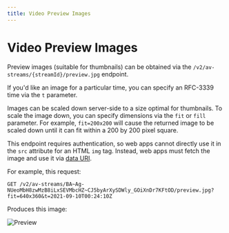 ```yaml
---
title: Video Preview Images
---
```

# Video Preview Images

Preview images (suitable for thumbnails) can be obtained via the `/v2/av-streams/{streamId}/preview.jpg` endpoint.

If you'd like an image for a particular time, you can specify an RFC-3339 time via the `t` parameter.

Images can be scaled down server-side to a size optimal for thumbnails. To scale the image down, you can specify dimensions via the `fit` or `fill` parameter. For example, `fit=200x200` will cause the returned image to be scaled down until it can fit within a 200 by 200 pixel square.

This endpoint requires authentication, so web apps cannot directly use it in the `src` attribute for an HTML `img` tag. Instead, web apps must fetch the image and use it via [data URI](https://developer.mozilla.org/en-US/docs/Web/HTTP/Basics_of_HTTP/Data_URIs).

For example, this request:

```
GET /v2/av-streams/BA~Ag-NUeoMbH8zwMzB8iLxSEVMbcHZ~CJ5byArXySDWly_GOiXnDr7KFtOD/preview.jpg?fit=640x360&t=2021-09-10T00:24:10Z
```

Produces this image:

![Preview](/images/rest/video-preview-example.jpg)
